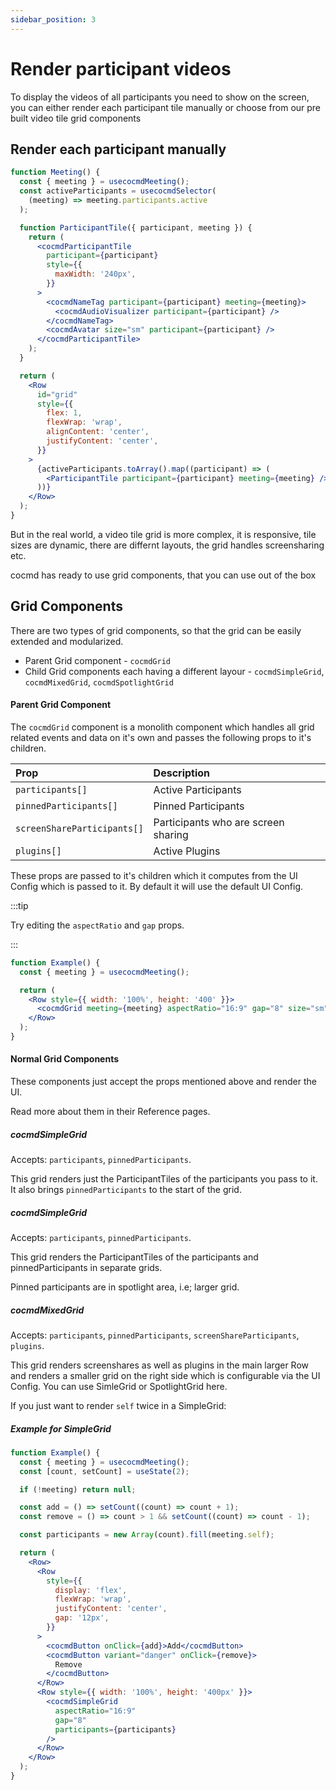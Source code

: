 ```yaml
---
sidebar_position: 3
---
```


# Render participant videos

To display the videos of all participants you need to show on the screen, you
can either render each participant tile manually or choose from our pre built
video tile grid components

## Render each participant manually

```jsx
function Meeting() {
  const { meeting } = usecocmdMeeting();
  const activeParticipants = usecocmdSelector(
    (meeting) => meeting.participants.active
  );

  function ParticipantTile({ participant, meeting }) {
    return (
      <cocmdParticipantTile
        participant={participant}
        style={{
          maxWidth: '240px',
        }}
      >
        <cocmdNameTag participant={participant} meeting={meeting}>
          <cocmdAudioVisualizer participant={participant} />
        </cocmdNameTag>
        <cocmdAvatar size="sm" participant={participant} />
      </cocmdParticipantTile>
    );
  }

  return (
    <Row
      id="grid"
      style={{
        flex: 1,
        flexWrap: 'wrap',
        alignContent: 'center',
        justifyContent: 'center',
      }}
    >
      {activeParticipants.toArray().map((participant) => (
        <ParticipantTile participant={participant} meeting={meeting} />
      ))}
    </Row>
  );
}
```

But in the real world, a video tile grid is more complex, it is responsive, tile
sizes are dynamic, there are differnt layouts, the grid handles screensharing
etc.

cocmd has ready to use grid components, that you can use out of the box

## Grid Components

There are two types of grid components, so that the grid can be easily extended
and modularized.

- Parent Grid component - `cocmdGrid`
- Child Grid components each having a different layour - `cocmdSimpleGrid`,
  `cocmdMixedGrid`, `cocmdSpotlightGrid`

#### Parent Grid Component

The `cocmdGrid` component is a monolith component which handles all grid related
events and data on it's own and passes the following props to it's children.

| Prop                        | Description                         |
| :-------------------------- | :---------------------------------- |
| `participants[]`            | Active Participants                 |
| `pinnedParticipants[]`      | Pinned Participants                 |
| `screenShareParticipants[]` | Participants who are screen sharing |
| `plugins[]`                 | Active Plugins                      |

These props are passed to it's children which it computes from the UI Config
which is passed to it. By default it will use the default UI Config.

:::tip

Try editing the `aspectRatio` and `gap` props.

:::

```jsx
function Example() {
  const { meeting } = usecocmdMeeting();

  return (
    <Row style={{ width: '100%', height: '400' }}>
      <cocmdGrid meeting={meeting} aspectRatio="16:9" gap="8" size="sm" />
    </Row>
  );
}
```

#### Normal Grid Components

These components just accept the props mentioned above and render the UI.

Read more about them in their Reference pages.

##### cocmdSimpleGrid

Accepts: `participants`, `pinnedParticipants`.

This grid renders just the ParticipantTiles of the participants you pass to it.
It also brings `pinnedParticipants` to the start of the grid.

##### cocmdSimpleGrid

Accepts: `participants`, `pinnedParticipants`.

This grid renders the ParticipantTiles of the participants and
pinnedParticipants in separate grids.

Pinned participants are in spotlight area, i.e; larger grid.

##### cocmdMixedGrid

Accepts: `participants`, `pinnedParticipants`, `screenShareParticipants`,
`plugins`.

This grid renders screenshares as well as plugins in the main larger Row and
renders a smaller grid on the right side which is configurable via the UI
Config. You can use SimleGrid or SpotlightGrid here.

If you just want to render `self` twice in a SimpleGrid:

##### Example for SimpleGrid

```jsx
function Example() {
  const { meeting } = usecocmdMeeting();
  const [count, setCount] = useState(2);

  if (!meeting) return null;

  const add = () => setCount((count) => count + 1);
  const remove = () => count > 1 && setCount((count) => count - 1);

  const participants = new Array(count).fill(meeting.self);

  return (
    <Row>
      <Row
        style={{
          display: 'flex',
          flexWrap: 'wrap',
          justifyContent: 'center',
          gap: '12px',
        }}
      >
        <cocmdButton onClick={add}>Add</cocmdButton>
        <cocmdButton variant="danger" onClick={remove}>
          Remove
        </cocmdButton>
      </Row>
      <Row style={{ width: '100%', height: '400px' }}>
        <cocmdSimpleGrid
          aspectRatio="16:9"
          gap="8"
          participants={participants}
        />
      </Row>
    </Row>
  );
}
```
